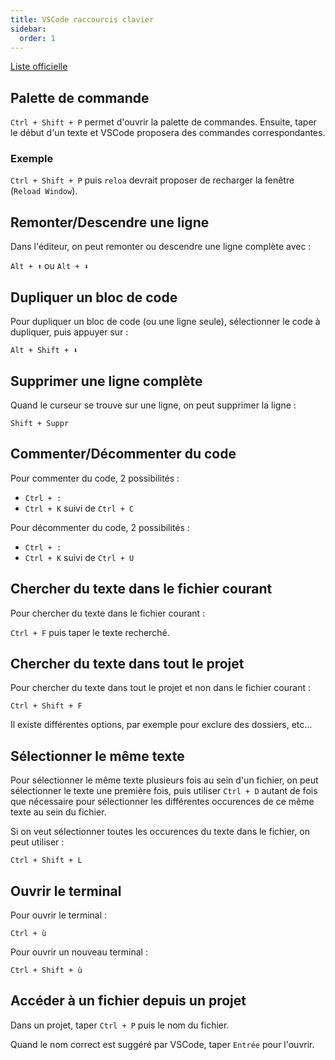 ```yaml
---
title: VSCode raccourcis clavier
sidebar:
  order: 1
---
```


[Liste officielle](https://code.visualstudio.com/shortcuts/keyboard-shortcuts-linux.pdf)

## Palette de commande

`Ctrl + Shift + P` permet d'ouvrir la palette de commandes. Ensuite, taper le début d'un texte et VSCode proposera des commandes correspondantes.

### Exemple

`Ctrl + Shift + P` puis `reloa` devrait proposer de recharger la fenêtre (`Reload Window`).

## Remonter/Descendre une ligne

Dans l'éditeur, on peut remonter ou descendre une ligne complète avec :

`Alt + ⬆️` ou `Alt + ⬇️`

## Dupliquer un bloc de code

Pour dupliquer un bloc de code (ou une ligne seule), sélectionner le code à dupliquer, puis appuyer sur :

`Alt + Shift + ⬇️`

## Supprimer une ligne complète

Quand le curseur se trouve sur une ligne, on peut supprimer la ligne :

`Shift + Suppr`

## Commenter/Décommenter du code

Pour commenter du code, 2 possibilités :

- `Ctrl + :`
- `Ctrl + K` suivi de `Ctrl + C`

Pour décommenter du code, 2 possibilités :

- `Ctrl + :`
- `Ctrl + K` suivi de `Ctrl + U`

## Chercher du texte dans le fichier courant

Pour chercher du texte dans le fichier courant :

`Ctrl + F` puis taper le texte recherché.

## Chercher du texte dans tout le projet

Pour chercher du texte dans tout le projet et non dans le fichier courant :

`Ctrl + Shift + F`

Il existe différentes options, par exemple pour exclure des dossiers, etc...

## Sélectionner le même texte

Pour sélectionner le même texte plusieurs fois au sein d'un fichier, on peut sélectionner le texte une première fois, puis utiliser `Ctrl + D` autant de fois que nécessaire pour sélectionner les différentes occurences de ce même texte au sein du fichier.

Si on veut sélectionner toutes les occurences du texte dans le fichier, on peut utiliser :

`Ctrl + Shift + L`

## Ouvrir le terminal

Pour ouvrir le terminal :

`Ctrl + ù`

Pour ouvrir un nouveau terminal :

`Ctrl + Shift + ù`

## Accéder à un fichier depuis un projet

Dans un projet, taper `Ctrl + P` puis le nom du fichier.

Quand le nom correct est suggéré par VSCode, taper `Entrée` pour l'ouvrir.
